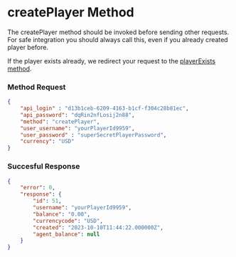 # createPlayer Method
The createPlayer method should be invoked before sending other requests. For safe integration you should always call this, even if you already created player before.

If the player exists already, we redirect your request to the [playerExists method](/api-methods/player-exists).

### Method Request
```json
{
	"api_login" : "d13b1ceb-6209-4163-b1cf-f304c28b81ec",
	"api_password": "dqRin2nfLosij2n88",
	"method": "createPlayer",
	"user_username": "yourPlayerId9959", 
	"user_password" : "superSecretPlayerPassword",
	"currency": "USD"
}
```

### Succesful Response
```json
{
	"error": 0,
	"response": {
		"id": 51,
		"username": "yourPlayerId9959",
		"balance": "0.00",
		"currencycode": "USD",
		"created": "2023-10-10T11:44:22.000000Z",
		"agent_balance": null
	}
}
```

